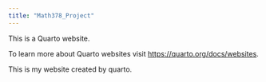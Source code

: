 ```yaml
---
title: "Math378_Project"
---
```


This is a Quarto website.

To learn more about Quarto websites visit <https://quarto.org/docs/websites>.

This is my website created by quarto.
